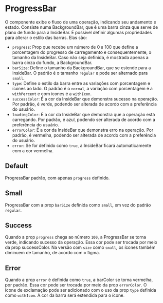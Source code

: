 

<Meta title='Data Input/ProgressBar' component={ProgressBar} />

# ProgressBar

O componente exibe o fluxo de uma operação, indicando seu andamento e estado. Consiste numa BackgroundBar, que é uma barra cinza que serve de plano de fundo para a InsideBar. É possível definir algumas propriedades para alterar o estilo das barras. Elas são:

- `progress`: Prop que recebe um número de 0 a 100 que define a porcentagem do progresso de carregamento e consequentemente, o tamanho da InsideBar. Caso não seja definida, é mostrada apenas a barra cinza do fundo, a BackgroundBar.
- `barSize`: Define o tamanho da BackgroundBar, que se estende para a InsideBar. O padrão é o tamanho `regular` e pode ser alternado para `small`.
- `type`: Define o estilo da barra entre as variações com porcentagem e ícones ao lado. O padrão é o `normal`, a variação com porcentagem é a `withPercent` e com ícones é a `withIcon`.
- `successColor`: É a cor da InsideBar que demonstra sucesso na operação. Por padrão, é verde, podendo ser alterada de acordo com a preferência do usuário.
- `loadingColor`: É a cor da InsideBar que demonstra que a operação está carregando. Por padrão, é azul, podendo ser alterada de acordo com a preferência do usuário.
- `errorColor`: É a cor da InsideBar que demonstra erro na operação. Por padrão, é vermelha, podendo ser alterada de acordo com a preferência do usuário.
- `error`: Se for definido como `true`, a InsideBar ficará automaticamente com a cor vermelha.

## Default

ProgressBar padrão, com apenas `progress` definido.

<Canvas>
  <Story
    name='Default'
    parameters={{
      design: {
        type: 'figma',
        url: 'https://www.figma.com/file/O3bKxIcsj2rc1FNIRclJyT/Design-System?node-id=318%3A0'
      }
    }}
  >
    <SaturnProvider>
      <Flex mb='15px'>
        <ProgressBar progress={50} />
      </Flex>
      <Flex mb='15px'>
        <ProgressBar progress={50} type='withPercent' />
      </Flex>
    </SaturnProvider>
  </Story>
</Canvas>

## Small

ProgressBar com a prop `barSize` definida como `small`, em vez do padrão `regular`.

<Canvas>
  <Story
    name='Small'
    parameters={{
      design: {
        type: 'figma',
        url: 'https://www.figma.com/file/O3bKxIcsj2rc1FNIRclJyT/Design-System?node-id=318%3A0'
      }
    }}
  >
    <SaturnProvider>
      <Flex mb='5px'>
        <ProgressBar progress={20} barSize='small' />
      </Flex>
      <Flex mb='5px'>
        <ProgressBar progress={20} barSize='small' type='withPercent' />
      </Flex>
    </SaturnProvider>
  </Story>
</Canvas>

## Success

Quando a prop `progress` chega ao número `100`, a ProgressBar se torna verde, indicando sucesso da operação. Essa cor pode ser trocada por meio da prop successColor. Na versão com `size` como `small`, os ícones também diminuem de tamanho, de acordo com o figma.

<Canvas>
  <Story
    name='Success'
    parameters={{
      design: {
        type: 'figma',
        url: 'https://www.figma.com/file/O3bKxIcsj2rc1FNIRclJyT/Design-System?node-id=318%3A0'
      }
    }}
  >
    <SaturnProvider>
      <Flex mb='15px'>
        <ProgressBar progress={100} />
      </Flex>
      <Flex mb='15px'>
        <ProgressBar progress={100} type='withPercent' />
      </Flex>
      <Flex mb='15px'>
        <ProgressBar progress={100} type='withIcon' />
      </Flex>
      <Flex mb='15px'>
        <ProgressBar progress={100} barSize='small' type='withIcon' />
      </Flex>
    </SaturnProvider>
  </Story>
</Canvas>

## Error

Quando a prop `error` é definida como `true`, a barColor se torna vermelha, por padrão. Essa cor pode ser trocada por meio da prop `errorColor`. O ícone de exclamação pode ser adicionado com o uso da prop `type` definida como `withIcon`. A cor da barra será estendida para o ícone.

<Canvas>
  <Story
    name='Error'
    parameters={{
      design: {
        type: 'figma',
        url: 'https://www.figma.com/file/O3bKxIcsj2rc1FNIRclJyT/Design-System?node-id=318%3A0'
      }
    }}
  >
    <SaturnProvider>
      <Flex mb='15px'>
        <ProgressBar progress={80} error={true} />
      </Flex>
      <Flex mb='15px'>
        <ProgressBar progress={80} error={true} type='withPercent' />
      </Flex>
      <Flex mb='15px'>
        <ProgressBar progress={80} error={true} type='withIcon' />
      </Flex>
      <Flex mb='15px'>
        <ProgressBar progress={80} error={true} barSize='small' type='withIcon' />
      </Flex>
    </SaturnProvider>
  </Story>
</Canvas>
